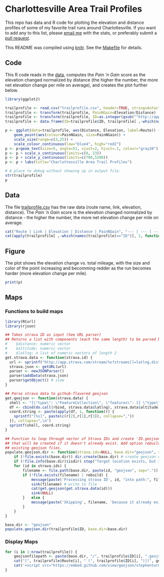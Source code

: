 # Charlottesville Area Trail Profiles

This repo has data and R code for plotting the elevation and distance profiles of some of my favorite trail runs around Charlottesville. If you want to add any to this list, please [email me](http://stephenturner.us/email.html) with the stats, or preferably submit a [pull request](https://help.github.com/articles/using-pull-requests).

This README was compiled using [knitr](http://yihui.name/knitr/). See the [Makefile](Makefile) for details.

## Code

This R code reads in the [data](./trailprofile.csv), computes the *Pain 'n Gain* score as the elevation changed normalized by distance (the higher the number, the more net elevation change per mile on average), and creates the plot further below.

```r
library(ggplot2)

trailprofile <- read.csv("trailprofile.csv", header=TRUE, stringsAsFactors=FALSE)
trailprofile <- transform(trailprofile, PainNGain=Elevation/Distance)
trailprofile <- transform(trailprofile, ID=as.integer(gsub("^http://app.strava.com/activities/", "", Link)))
trailprofile <- data.frame(ID=trailprofile$ID, trailprofile[ ,-which(names(trailprofile)=="ID")], stringsAsFactors=FALSE)

p <- ggplot(data=trailprofile, aes(Distance, Elevation, label=Route)) + 
    geom_point(aes(colour=PainNGain, size=PainNGain)) + 
    scale_size(range=c(3,25)) + 
    scale_colour_continuous(low="blue4", high="red2")
p <- p+geom_text(size=5, angle=51, vjust=2, hjust=.1, colour="gray20")
p <- p + scale_x_continuous(limits=c(8, 23))
p <- p + scale_y_continuous(limits=c(700,5200))
p <- p + labs(title="Charlottesville Area Trail Profiles")
```

```r
# A place to debug without showing up in output file.
str(trailprofile)
p
```

## Data

The file [trailprofile.csv](./trailprofile.csv) has the raw data (route name, link, elevation, distance). The *Pain 'n Gain* score is the elevation changed normalized by distance - the higher the number, the more net elevation change per mile on average.

```r
cat("Route | Link | Elevation | Distance | PainNGain", "--- | --- | --- | --- | ---", sep="\n")
cat(apply(trailprofile[ ,-which(names(trailprofile)=="ID")], 1, function(X) paste(X, collapse=" | ")), sep = "\n")
```

## Figure

The plot shows the elevation change vs. total mileage, with the size and color of the point increasing and becomming redder as the run becomes harder (more elevation change per mile).

```r
print(p)
```

## Maps

### Functions to build maps

```r
library(RCurl)
library(rjson)

## Takes strava ID as input (See URL parser)
## Returns a list with components (each the same length) to be parsed by get.geojson(): 
#    $distance: numeric vector
#    $altitude: numeric vector
#    $latlng: a list of numeric vectors of length 2
get.strava.data <- function(strava.id) {
  url <- sprintf("http://app.strava.com/stream/%s?streams[]=latlng,distance,altitude", strava.id)
  strava.json <- getURL(url)
  parser <- newJSONParser()
  parser$addData(strava.json)
  parser$getObject() # slow
}

## Parse strava data to github-flavored geojson
get.geojson <- function(strava.data) {
  shell <- "{\"type\": \"FeatureCollection\", \"features\": [{ \"type\": \"Feature\", \"geometry\": {\"type\": \"LineString\", \"coordinates\":\n [%s]\n}}]}";
  df <- cbind(do.call(rbind, strava.data$latlng), strava.data$altitude)
  coord.string <- paste(apply(df, 1, function(r) {
    sprintf("[%s]", paste(c(r[2],r[1],r[3]), collapse=","))
  }), collapse=",\n")
  sprintf(shell, coord.string)
}

## Function to loop through vector of Strava IDs and create 'ID.geojson' file in a base directory
## that will be created if it doesn't already exist. Add option rebuild=TRUE to force rebuild
## existing geojson files.
populate.geojson.dir <- function(strava.ids=NULL, base.dir="geojson", rebuild=FALSE) {
    if (!file.exists(base.dir)) dir.create(base.dir) # create geojson directory if it doesn't exist
    if (!file.info(base.dir)$isdir) stop("Target location exists, but is not a directory")
    for (id in strava.ids) {
        filename <- file.path(base.dir, paste(id, "geojson", sep="."))
        if (!file.exists(filename) | rebuild) {
            message(paste('Processing strava ID', id, "into path:", filename))
            sink(filename) # write to file
            cat(get.geojson(get.strava.data(id)))
            sink(NULL)
        }   else {
            message(paste('Skipping', filename, 'because it already exists. Add "rebuild=TRUE" to override.'))
        }
    }
}

base.dir <- "geojson"
populate.geojson.dir(trailprofile$ID, base.dir=base.dir)
```

### Display Maps

```r
for (i in 1:nrow(trailprofile)) {
    geojsonfilepath <- paste(base.dir, "/", trailprofile$ID[i], ".geojson", sep="")
    cat("[", trailprofile$Route[i], " (", trailprofile$ID[i], ")](", geojsonfilepath, ")\n\n", sep="")
    cat('<script src="https://embed.github.com/view/geojson/stephenturner/trailprofile/jsonrmd/geojson/', trailprofile$ID[i], '.geojson"></script>\n\n', sep="")
}
```